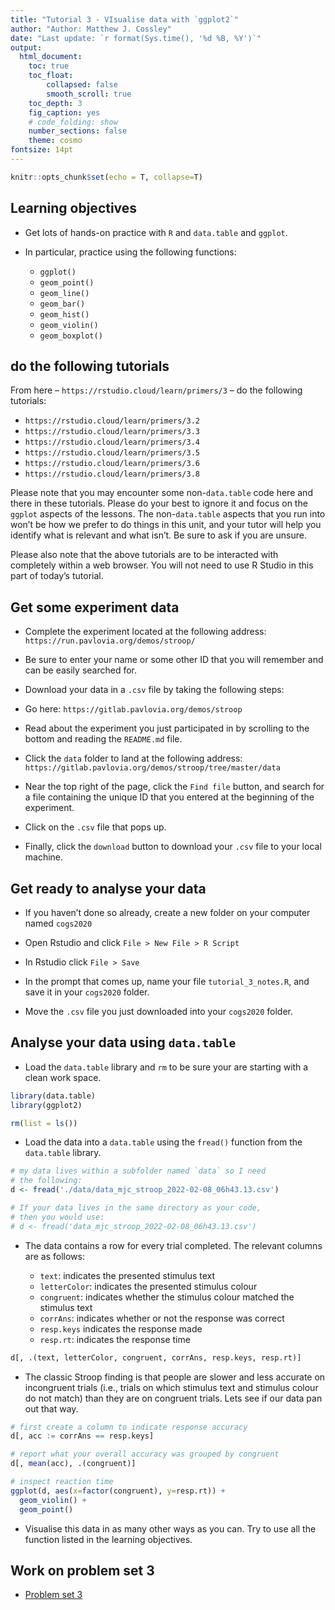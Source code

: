 ```yaml
---
title: "Tutorial 3 - VIsualise data with `ggplot2`"
author: "Author: Matthew J. Cossley"
date: "Last update: `r format(Sys.time(), '%d %B, %Y')`"
output:
  html_document:
    toc: true
    toc_float:
        collapsed: false
        smooth_scroll: true
    toc_depth: 3
    fig_caption: yes
    # code_folding: show
    number_sections: false
    theme: cosmo
fontsize: 14pt
---
```


```r
knitr::opts_chunk$set(echo = T, collapse=T)
```

## Learning objectives

* Get lots of hands-on practice with `R` and `data.table`
and `ggplot`.

* In particular, practice using the following functions:
  * `ggplot()`
  * `geom_point()`
  * `geom_line()`
  * `geom_bar()`
  * `geom_hist()`
  * `geom_violin()`
  * `geom_boxplot()`
  
## do the following tutorials
From here -- `https://rstudio.cloud/learn/primers/3` --  do
the following tutorials:

* `https://rstudio.cloud/learn/primers/3.2`
* `https://rstudio.cloud/learn/primers/3.3`
* `https://rstudio.cloud/learn/primers/3.4`
* `https://rstudio.cloud/learn/primers/3.5`
* `https://rstudio.cloud/learn/primers/3.6`
* `https://rstudio.cloud/learn/primers/3.8`

Please note that you may encounter some non-`data.table`
code here and there in these tutorials. Please do your best
to ignore it and focus on the `ggplot` aspects of the
lessons. The non-`data.table` aspects that you run into
won't be how we prefer to do things in this unit, and your
tutor will help you identify what is relevant and what
isn't. Be sure to ask if you are unsure.

Please also note that the above tutorials are to be
interacted with completely within a web browser. You will
not need to use R Studio in this part of today's tutorial.

## Get some experiment data
* Complete the experiment located at the following address:
`https://run.pavlovia.org/demos/stroop/`

* Be sure to enter your name or some other ID that you will
remember and can be easily searched for.

* Download your data in a `.csv` file by taking the
following steps:

* Go here: `https://gitlab.pavlovia.org/demos/stroop`

* Read about the experiment you just participated in by
scrolling to the bottom and reading the `README.md` file.

* Click the `data` folder to land at the following address:
`https://gitlab.pavlovia.org/demos/stroop/tree/master/data`

* Near the top right of the page, click the `Find file`
button, and search for a file containing the unique ID that
you entered at the beginning of the experiment.

* Click on the `.csv` file that pops up.

* Finally, click the `download` button to download your
`.csv` file to your local machine.


## Get ready to analyse your data
* If you haven't done so already, create a new folder on
your computer named `cogs2020`

* Open Rstudio and click `File > New File > R Script`

* In Rstudio click `File > Save`

* In the prompt that comes up, name your file
`tutorial_3_notes.R`, and save it in your `cogs2020` folder.

* Move the `.csv` file you just downloaded into your
`cogs2020` folder.


## Analyse your data using `data.table`
* Load the `data.table` library and `rm` to be sure your are
starting with a clean work space.
```r
library(data.table)
library(ggplot2)

rm(list = ls())
```

* Load the data into a `data.table` using the `fread()`
function from the `data.table` library.
```r
# my data lives within a subfolder named `data` so I need
# the following:
d <- fread('./data/data_mjc_stroop_2022-02-08_06h43.13.csv')

# If your data lives in the same directory as your code,
# then you would use:
# d <- fread('data_mjc_stroop_2022-02-08_06h43.13.csv')
```

* The data contains a row for every trial completed. The
relevant columns are as follows:

  * `text`: indicates the presented stimulus text
  * `letterColor`: indicates the presented stimulus colour
  * `congruent`: indicates whether the stimulus colour
  matched the stimulus text
  * `corrAns`: indicates whether or not the response was correct
  * `resp.keys` indicates the response made
  * `resp.rt`: indicates the response time

```r
d[, .(text, letterColor, congruent, corrAns, resp.keys, resp.rt)]
```

* The classic Stroop finding is that people are slower and
less accurate on incongruent trials (i.e., trials on which
stimulus text and stimulus colour do not match) than they
are on congruent trials. Lets see if our data pan out that way.

```r
# first create a column to indicate response accuracy
d[, acc := corrAns == resp.keys]

# report what your overall accuracy was grouped by congruent
d[, mean(acc), .(congruent)]

# inspect reaction time 
ggplot(d, aes(x=factor(congruent), y=resp.rt)) + 
  geom_violin() +
  geom_point()
```

* Visualise this data in as many other ways as you can. Try
to use all the function listed in the learning objectives.

## Work on problem set 3
* [Problem set 3](homework_3.html)